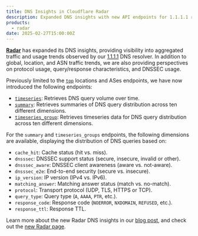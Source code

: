 ```yaml
---
title: DNS Insights in Cloudflare Radar
description: Expanded DNS insights with new API endpoints for 1.1.1.1 resolver aggregated traffic data
products:
  - radar
date: 2025-02-27T15:00:00Z
---
```


[**Radar**](/radar/) has expanded its DNS insights, providing visibility into aggregated traffic and usage trends observed by our [1.1.1.1](/1.1.1.1/) DNS resolver.
In addition to global, location, and ASN traffic trends, we are also providing perspectives on protocol usage, query/response characteristics, and DNSSEC usage.

Previously limited to the [`top`](/api/resources/radar/subresources/dns/subresources/top/) locations and ASes endpoints, we have now introduced the following endpoints:

- [`timeseries`](/api/resources/radar/subresources/dns/subresources/timeseries/): Retrieves DNS query volume over time.
- [`summary`](/api/resources/radar/subresources/dns/subresources/summary/): Retrieves summaries of DNS query distribution across ten different dimensions.
- [`timeseries_group`](/api/resources/radar/subresources/dns/subresources/timeseries_groups/): Retrieves timeseries data for DNS query distribution across ten different dimensions.

For the `summary` and `timeseries_groups` endpoints, the following dimensions are available, displaying the distribution of DNS queries based on:

- `cache_hit`: Cache status (hit vs. miss).
- `dnsssec`: DNSSEC support status (secure, insecure, invalid or other).
- `dnsssec_aware`: DNSSEC client awareness (aware vs. not-aware).
- `dnsssec_e2e`: End-to-end security (secure vs. insecure).
- `ip_version`: IP version (IPv4 vs. IPv6).
- `matching_answer`: Matching answer status (match vs. no-match).
- `protocol`: Transport protocol (UDP, TLS, HTTPS or TCP).
- `query_type`: Query type (`A`, `AAAA`, `PTR`, etc.).
- `response_code`: Response code (`NOERROR`, `NXDOMAIN`, `REFUSED`, etc.).
- `response_ttl`: Response TTL.


Learn more about the new Radar DNS insights in our [blog post](https://blog.cloudflare.com/new-dns-section-on-cloudflare-radar/), and check out the [new Radar page](https://radar.cloudflare.com/dns).
